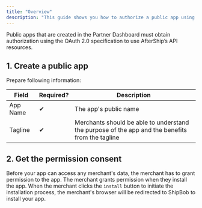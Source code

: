 ```yaml
---
title: "Overview"
description: "This guide shows you how to authorize a public app using OAuth."
---
```


Public apps that are created in the Partner Dashboard must obtain authorization using the OAuth 2.0 specification to use AfterShip’s API resources.

## 1. Create a public app

Prepare following information:

| Field    | Required? | Description                                                                                          |
| -------- | --------- | ---------------------------------------------------------------------------------------------------- |
| App Name | ✔         | The app's public name                                                                                |
| Tagline  | ✔         | &#xA;Merchants should be able to understand the purpose of the app and the benefits from the tagline |

## 2. Get the permission consent

Before your app can access any merchant's data, the merchant has to grant permission to the app. The merchant grants permission when they install the app. When the merchant clicks the `install` button to initiate the installation process, the merchant's browser will be redirected to ShipBob to install your app.